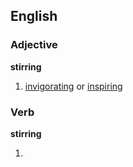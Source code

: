 ==English==

===Adjective===
'''stirring'''

# [[invigorating]] or [[inspiring]]

===Verb===
'''stirring'''

# {{present participle of|[[stir]]}}